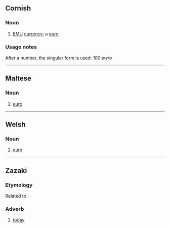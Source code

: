 ==Cornish==

===Noun===
{{kw-noun||ewros}}

# [[EMU]] [[currency]]; a [[euro]]

===Usage notes===
After a number, the singular form is used: ''100 ewro''

----

==Maltese==

===Noun===
{{mt-noun||ewros}}

# [[euro]]

----

==Welsh==

===Noun===
{{cy-noun/new|m|ewroaid|pl2=ewros}}

# [[euro]]

----

==Zazaki==

===Etymology===
Related to {{cog|ku|îro}}.

===Adverb===
{{head|zza|adverb}}

# [[today]]